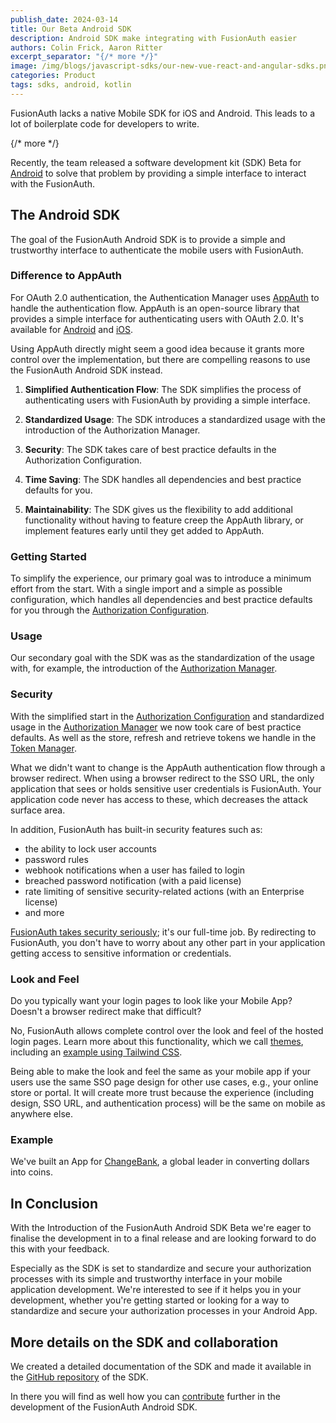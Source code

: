 ```yaml
---
publish_date: 2024-03-14
title: Our Beta Android SDK
description: Android SDK make integrating with FusionAuth easier
authors: Colin Frick, Aaron Ritter
excerpt_separator: "{/* more */}"
image: /img/blogs/javascript-sdks/our-new-vue-react-and-angular-sdks.png
categories: Product
tags: sdks, android, kotlin
---
```


FusionAuth lacks a native Mobile SDK for iOS and Android. This leads to a lot of boilerplate code for developers to write.

{/* more */}

Recently, the team released a software development kit (SDK) Beta for [Android](/docs/sdks/android-sdk) to solve that problem by providing a simple interface to interact with the FusionAuth.

## The Android SDK

The goal of the FusionAuth Android SDK is to provide a simple and trustworthy interface to authenticate the mobile users with FusionAuth.

<RemoteContent url="https://raw.githubusercontent.com/FusionAuth/fusionauth-android-sdk/main/README.md"
    tags="forDocSiteOverview" />

### Difference to AppAuth

For OAuth 2.0 authentication, the Authentication Manager uses [AppAuth](https://appauth.io/) to handle the authentication flow. AppAuth is an open-source library that provides a simple interface for authenticating users with OAuth 2.0. It's available for [Android](https://github.com/openid/AppAuth-Android) and [iOS](https://github.com/openid/AppAuth-iOS).

Using AppAuth directly might seem a good idea because it grants more control over the implementation, but there are compelling reasons to use the FusionAuth Android SDK instead.

1. **Simplified Authentication Flow**: The SDK simplifies the process of authenticating users with FusionAuth by providing a simple interface.

2. **Standardized Usage**: The SDK introduces a standardized usage with the introduction of the Authorization Manager.

3. **Security**: The SDK takes care of best practice defaults in the Authorization Configuration.

4. **Time Saving**: The SDK handles all dependencies and best practice defaults for you.

5. **Maintainability**: The SDK gives us the flexibility to add additional functionality without having to feature creep the AppAuth library, or implement features early until they get added to AppAuth.

### Getting Started

To simplify the experience, our primary goal was to introduce a minimum effort from the start. With a single import and a simple as possible configuration, which handles all dependencies and best practice defaults for you through the [Authorization Configuration](https://github.com/FusionAuth/fusionauth-android-sdk/blob/docs/library/docs/library/io.fusionauth.mobilesdk/-authorization-configuration/index.md).

<RemoteContent url="https://raw.githubusercontent.com/FusionAuth/fusionauth-android-sdk/main/README.md"
    tags="forDocSiteGettingStarted" />

### Usage

Our secondary goal with the SDK was as the standardization of the usage with, for example, the introduction of the [Authorization Manager](https://github.com/FusionAuth/fusionauth-android-sdk/blob/docs/library/docs/library/io.fusionauth.mobilesdk/-authorization-manager/index.md).

<RemoteContent url="https://raw.githubusercontent.com/FusionAuth/fusionauth-android-sdk/main/README.md"
    tags="forDocSiteUsage" />

### Security

With the simplified start in the [Authorization Configuration](https://github.com/FusionAuth/fusionauth-android-sdk/blob/docs/library/docs/library/io.fusionauth.mobilesdk/-authorization-configuration/index.md) and standardized usage in the [Authorization Manager](https://github.com/FusionAuth/fusionauth-android-sdk/blob/docs/library/docs/library/io.fusionauth.mobilesdk/-authorization-manager/index.md) we now took care of best practice defaults. As well as the store, refresh and retrieve tokens we handle in the [Token Manager](https://github.com/FusionAuth/fusionauth-android-sdk/blob/docs/library/docs/library/io.fusionauth.mobilesdk/-token-manager/index.md).

What we didn't want to change is the AppAuth authentication flow through a browser redirect. When using a browser redirect to the SSO URL, the only application that sees or holds sensitive user credentials is FusionAuth. Your application code never has access to these, which decreases the attack surface area.

In addition, FusionAuth has built-in security features such as:

* the ability to lock user accounts
* password rules
* webhook notifications when a user has failed to login
* breached password notification (with a paid license)
* rate limiting of sensitive security-related actions (with an Enterprise license)
* and more

[FusionAuth takes security seriously](/security); it's our full-time job. By redirecting to FusionAuth, you don't have to worry about any other part in your application getting access to sensitive information or credentials.

### Look and Feel

Do you typically want your login pages to look like your Mobile App? Doesn't a browser redirect make that difficult?

No, FusionAuth allows complete control over the look and feel of the hosted login pages. Learn more about this functionality, which we call [themes](/docs/customize/look-and-feel/), including an [example using Tailwind CSS](/docs/customize/look-and-feel/tailwind).

Being able to make the look and feel the same as your mobile app if your users use the same SSO page design for other use cases, e.g., your online store or portal. It will create more trust because the experience (including design, SSO URL, and authentication process) will be the same on mobile as anywhere else.

### Example

We've built an App for [ChangeBank](https://www.youtube.com/watch?v=CXDxNCzUspM), a global leader in converting dollars into coins.

<RemoteContent url="https://raw.githubusercontent.com/FusionAuth/fusionauth-android-sdk/main/README.md"
    tags="forDocSiteExampleApp" />

<RemoteContent url="https://raw.githubusercontent.com/FusionAuth/fusionauth-android-sdk/main/README.md"
    tags="forDocSiteQuickstart" />

## In Conclusion

With the Introduction of the FusionAuth Android SDK Beta we're eager to finalise the development in to a final release and are looking forward to do this with your feedback.

Especially as the SDK is set to standardize and secure your authorization processes with its simple and trustworthy interface in your mobile application development. We're interested to see if it helps you in your development, whether you're getting started or looking for a way to standardize and secure your authorization processes in your Android App.

## More details on the SDK and collaboration

We created a detailed documentation of the SDK and made it available in the [GitHub repository](https://github.com/FusionAuth/fusionauth-android-sdk/) of the SDK.

<RemoteContent url="https://raw.githubusercontent.com/FusionAuth/fusionauth-android-sdk/main/README.md"
    tags="forDocSiteDocumentation" />

In there you will find as well how you can [contribute](https://github.com/FusionAuth/fusionauth-android-sdk/?tab=readme-ov-file#contributing) further in the development of the FusionAuth Android SDK.
